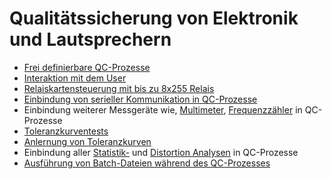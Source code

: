 # Qualitätssicherung von Elektronik und Lautsprechern
- [Frei definierbare QC-Prozesse](/de/help/qc/process-control)
- [Interaktion mit dem User](/de/help/qc/user-input)
- [Relaiskartensteuerung mit bis zu 8x255 Relais](/de/help/qc/relais-card-1977xx)
- [Einbindung von serieller Kommunikation in QC-Prozesse](/de/help/qc/serial-port-communication)
- Einbindung weiterer Messgeräte wie, [Multimeter](/de/help/qc/meilhaus-1208ls-ad), [Frequenzzähler](/de/help/qc/tti-tf930) in QC-Prozesse
- [Toleranzkurventests](/de/help/qc/check-tolerance)
- [Anlernung von Toleranzkurven](/de/help/qc/learn-tolerance)
- Einbindung aller [Statistik-](/de/help/info/statistics) und [Distortion Analysen](/de/help/info/distortion) in QC-Prozesse
- [Ausführung von Batch-Dateien während des QC-Prozesses](/de/help/qc/external-batch)